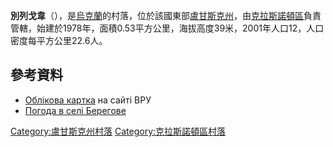 {{coord|48|34|44|N|39|37|48|E|scale:100000|display=title}}

'''別列戈韋'''（{{lang-uk|Берегове}}），是[[烏克蘭|烏克蘭]]的村落，位於該國東部[[盧甘斯克州|盧甘斯克州]]，由[[克拉斯諾頓區|克拉斯諾頓區]]負責管轄，始建於1978年，面積0.53平方公里，海拔高度39米，2001年人口12，人口密度每平方公里22.6人。

==參考資料==
* [http://w1.c1.rada.gov.ua/pls/z7502/A005?rdat1=24.10.2011&rf7571=18046 Облікова картка]{{dead link|date=2017年11月 |bot=InternetArchiveBot |fix-attempted=yes }} на сайті ВРУ
* [http://weather.in.ua/ua/lyganskaja/869 Погода в селі Берегове]{{Wayback|url=http://weather.in.ua/ua/lyganskaja/869 |date=20160305095420 }}

{{DEFAULTSORT:Берегове}}
[[Category:盧甘斯克州村落|Category:盧甘斯克州村落]]
[[Category:克拉斯諾頓區村落|Category:克拉斯諾頓區村落]]


{{Luhansk-geo-stub}}